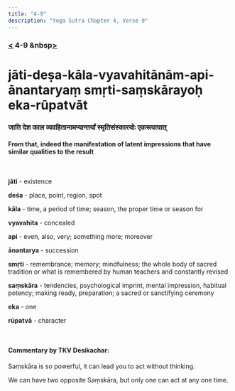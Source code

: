```yaml
---
title: "4-9"
description: "Yoga Sutra Chapter 4, Verse 9"
---
```


### [<](/Chapter-4/4-8) 4-9 &nbsp[>](/Chapter-4/4-10/)

# jāti-deṣa-kāla-vyavahitānām-api-ānantaryaṃ smṛti-saṃskārayoḥ eka-rūpatvāt

### जाति देश काल व्यवहितानामप्यान्तर्यां स्मृतिसंस्कारयोः एकरूपत्वात्

#### From that, indeed the manifestation of latent impressions that have similar qualities to the result

<br />

**jāti** - existence

**deśa** - place, point, region, spot

**kāla** - time, a period of time; season, the proper time or season for

**vyavahita** - concealed

**api** - even, also, very; something more; moreover

**ānantarya** - succession

**smṛti** - remembrance; memory; mindfulness; the whole body of sacred tradition or what is remembered by human teachers and constantly revised

**saṃskāra** - tendencies, psychological imprint, mental impression, habitual potency; making ready, preparation; a sacred or sanctifying ceremony

**eka** - one

**rūpatvā** - character

<br />

#### Commentary by TKV Desikachar:

Saṃskāra is so powerful, it can lead you to act without thinking.

We can have two opposite Saṃskāra, but only one can act at any one time.

